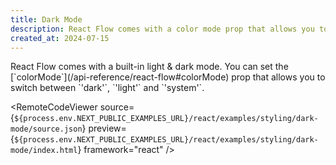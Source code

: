 ```yaml
---
title: Dark Mode
description: React Flow comes with a color mode prop that allows you to switch between dark, light and system mode.
created_at: 2024-07-15
---
```



<ExampleLayout>
React Flow comes with a built-in light & dark mode. You can set the [`colorMode`](/api-reference/react-flow#colorMode) prop that allows you to switch between `'dark'`, `'light'` and `'system'`.

<RemoteCodeViewer
  source={`${process.env.NEXT_PUBLIC_EXAMPLES_URL}/react/examples/styling/dark-mode/source.json`}
  preview={`${process.env.NEXT_PUBLIC_EXAMPLES_URL}/react/examples/styling/dark-mode/index.html`}
  framework="react"
/>
</ExampleLayout>
